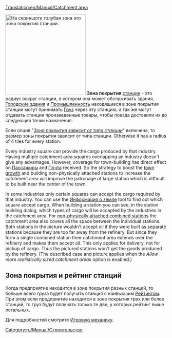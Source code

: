 [[Translation:en/Manual/Catchment area]]
{{ru/Перевод|en/Manual/Catchment area|20}}


[[File:en/Manual/Catchmentarea.png|thumb|right|250px|На скриншоте голубая зона это зона покрытия станции.]]
'''Зона покрытия''' [[ru/Manual/Станции|станции]] - это радиус вокруг станции, в котором она может обслуживать здания. [[ru/Manual/Город|Городские здания]] и [[ru/Manual/Промышленность|Промышленность]] находящиеся в зоне покрытия станции могут принимать [[ru/Manual/Груз|Груз]] через эту станцию, а так же могут отдавать станции произведенные товары, чтобы поезда доставили их до следующей точки назначения.

Если опция "''[[en/Archive/Manual/Settings/Advanced Settings/Stations#allow-more-realistically-sized-catchment-areas|Зона покрытия зависит от типа станции]]''" включена, то размер зоны покрытия зависит от типа станции. Otherwise it has a radius of 4 tiles for every station.

Every industry square can provide the cargo produced by that industry. Having multiple catchment area squares overlapping an industry doesn't give any advantages. However, coverage for town-building has direct effect on [[ru/Manual/Base Set/Cargos/Пассажиры|Пассажиры]] and [[ru/Manual/Base Set/Cargos/Почта|Почта]] received. So the strategy to boost the [[en/Manual/Towns#town-growth|town growth]] and building non-physically attached stations to increase the catchment area will improve the patronage of large station which is difficult to be built near the center of the town.

In some industries only certain squares can accept the cargo required by that industry. You can use the [[ru/Manual/Информация о земле|Информация о земле]] tool to find out which square accept cargo. When building a station you can see, in the station building dialog, which types of cargo will be accepted by the industries in the catchment area. For [[en/Manual/Stations#building-non-physically-attached-stations|non-physically attached combined stations]] the catchment area also covers all the space between the individual stations. Both stations in the picture wouldn't accept oil if they were built as separate stations because they are too far away from the refinery. But since they form a single combined station their catchment area extends over the refinery and makes them accept oil. This only applies for delivery, not for pickup of cargo. Thus the pictured stations won't get the goods produced by the refinery. (The described case and picture applies when the ''Allow more realistically sized catchment areas'' option is enabled.)

== Зона покрытия и рейтинг станций ==
Когда предприятие находится в зоне покрытия разных станций, то больше всего груза будет получать станция с наивысшим [[ru/Manual/Game Mechanics/Main Page#reiting-stantsii|Рейтингом]]. При этом если предприятие находится в зоне покрытия трех или более станций, то груз будут получать только те две, у которых рейтинг выше остальных.

Для подробностей смотрите [[ru/Manual/Game Mechanics/Main Page#dostavka-gruza-na-stantsiiu|Игровую механику]].

[[Category:ru/Manual/Строительство]]